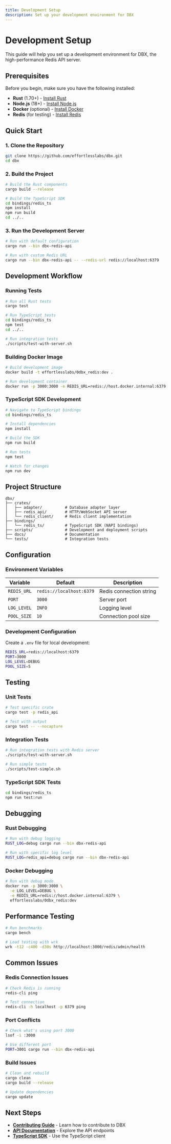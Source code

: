 ```yaml
---
title: Development Setup
description: Set up your development environment for DBX
---
```


# Development Setup

This guide will help you set up a development environment for DBX, the high-performance Redis API server.

## Prerequisites

Before you begin, make sure you have the following installed:

- **Rust** (1.70+) - [Install Rust](https://rustup.rs/)
- **Node.js** (18+) - [Install Node.js](https://nodejs.org/)
- **Docker** (optional) - [Install Docker](https://docs.docker.com/get-docker/)
- **Redis** (for testing) - [Install Redis](https://redis.io/download)

## Quick Start

### 1. Clone the Repository

```bash
git clone https://github.com/effortlesslabs/dbx.git
cd dbx
```

### 2. Build the Project

```bash
# Build the Rust components
cargo build --release

# Build the TypeScript SDK
cd bindings/redis_ts
npm install
npm run build
cd ../..
```

### 3. Run the Development Server

```bash
# Run with default configuration
cargo run --bin dbx-redis-api

# Run with custom Redis URL
cargo run --bin dbx-redis-api -- --redis-url redis://localhost:6379
```

## Development Workflow

### Running Tests

```bash
# Run all Rust tests
cargo test

# Run TypeScript tests
cd bindings/redis_ts
npm test
cd ../..

# Run integration tests
./scripts/test-with-server.sh
```

### Building Docker Image

```bash
# Build development image
docker build -t effortlesslabs/0dbx_redis:dev .

# Run development container
docker run -p 3000:3000 -e REDIS_URL=redis://host.docker.internal:6379 effortlesslabs/0dbx_redis:dev
```

### TypeScript SDK Development

```bash
# Navigate to TypeScript bindings
cd bindings/redis_ts

# Install dependencies
npm install

# Build the SDK
npm run build

# Run tests
npm test

# Watch for changes
npm run dev
```

## Project Structure

```
dbx/
├── crates/
│   ├── adapter/          # Database adapter layer
│   ├── redis_api/        # HTTP/WebSocket API server
│   └── redis_client/     # Redis client implementation
├── bindings/
│   └── redis_ts/         # TypeScript SDK (NAPI bindings)
├── scripts/              # Development and deployment scripts
├── docs/                 # Documentation
└── tests/                # Integration tests
```

## Configuration

### Environment Variables

| Variable    | Default                  | Description             |
| ----------- | ------------------------ | ----------------------- |
| `REDIS_URL` | `redis://localhost:6379` | Redis connection string |
| `PORT`      | `3000`                   | Server port             |
| `LOG_LEVEL` | `INFO`                   | Logging level           |
| `POOL_SIZE` | `10`                     | Connection pool size    |

### Development Configuration

Create a `.env` file for local development:

```bash
REDIS_URL=redis://localhost:6379
PORT=3000
LOG_LEVEL=DEBUG
POOL_SIZE=5
```

## Testing

### Unit Tests

```bash
# Test specific crate
cargo test -p redis_api

# Test with output
cargo test -- --nocapture
```

### Integration Tests

```bash
# Run integration tests with Redis server
./scripts/test-with-server.sh

# Run simple tests
./scripts/test-simple.sh
```

### TypeScript SDK Tests

```bash
cd bindings/redis_ts
npm run test:run
```

## Debugging

### Rust Debugging

```bash
# Run with debug logging
RUST_LOG=debug cargo run --bin dbx-redis-api

# Run with specific log level
RUST_LOG=redis_api=debug cargo run --bin dbx-redis-api
```

### Docker Debugging

```bash
# Run with debug mode
docker run -p 3000:3000 \
  -e LOG_LEVEL=DEBUG \
  -e REDIS_URL=redis://host.docker.internal:6379 \
  effortlesslabs/0dbx_redis:dev
```

## Performance Testing

```bash
# Run benchmarks
cargo bench

# Load testing with wrk
wrk -t12 -c400 -d30s http://localhost:3000/redis/admin/health
```

## Common Issues

### Redis Connection Issues

```bash
# Check Redis is running
redis-cli ping

# Test connection
redis-cli -h localhost -p 6379 ping
```

### Port Conflicts

```bash
# Check what's using port 3000
lsof -i :3000

# Use different port
PORT=3001 cargo run --bin dbx-redis-api
```

### Build Issues

```bash
# Clean and rebuild
cargo clean
cargo build --release

# Update dependencies
cargo update
```

## Next Steps

- **[Contributing Guide](/docs/development/contributing)** - Learn how to contribute to DBX
- **[API Documentation](/docs/api/rest/string)** - Explore the API endpoints
- **[TypeScript SDK](/docs/sdk/typescript/installation)** - Use the TypeScript client
